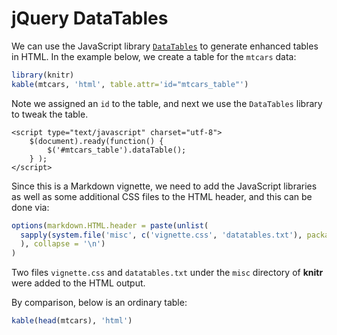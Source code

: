 <!--
%\VignetteEngine{knitr}
%\VignetteIndexEntry{Display Tables with the DataTables Library}
-->

# jQuery DataTables

We can use the JavaScript library [`DataTables`](http://www.datatables.net) to generate enhanced tables in HTML. In the example below, we create a table for the `mtcars` data:

```r
library(knitr)
kable(mtcars, 'html', table.attr='id="mtcars_table"')
```

Note we assigned an `id` to the table, and next we use the `DataTables` library to tweak the table.

    <script type="text/javascript" charset="utf-8">
    	$(document).ready(function() {
    		$('#mtcars_table').dataTable();
    	} );
    </script>

<script type="text/javascript" charset="utf-8">
  $(document).ready(function() {
		$('#mtcars_table').dataTable();
	} );
</script>

Since this is a Markdown vignette, we need to add the JavaScript libraries as well as some additional CSS files to the HTML header, and this can be done via:

```r
options(markdown.HTML.header = paste(unlist(
  sapply(system.file('misc', c('vignette.css', 'datatables.txt'), package = 'knitr'), readLines)
  ), collapse = '\n')
)
```

Two files `vignette.css` and `datatables.txt` under the `misc` directory of **knitr** were added to the HTML output.

By comparison, below is an ordinary table:

```r
kable(head(mtcars), 'html')
```
